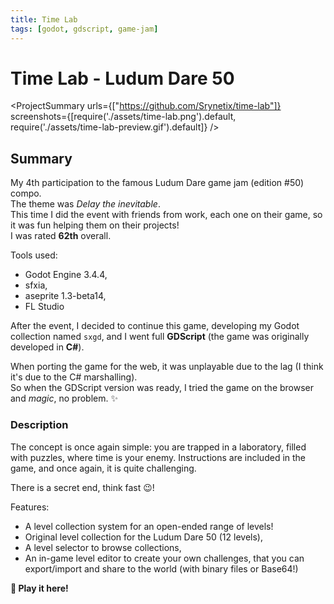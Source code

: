 ```yaml
---
title: Time Lab
tags: [godot, gdscript, game-jam]
---
```

<Back name="Projects" link="../../" />

# Time Lab - Ludum Dare 50

<ProjectSummary
    urls={["https://github.com/Srynetix/time-lab"]}
    screenshots={[require('./assets/time-lab.png').default, require('./assets/time-lab-preview.gif').default]}
/>

## Summary

My 4th participation to the famous <ELink href="https://ldjam.com/events/ludum-dare/50/">Ludum Dare game jam (edition #50)</ELink> compo.  
The theme was *Delay the inevitable*.  
This time I did the event with friends from work, each one on their game, so it was fun helping them on their projects!  
I was rated <ELink href="https://ldjam.com/events/ludum-dare/50/time-lab"><b>62th</b> overall</ELink>.  

Tools used:
- Godot Engine 3.4.4,
- sfxia,
- aseprite 1.3-beta14,
- FL Studio

After the event, I decided to continue this game, developing my Godot collection named `sxgd`, and I went full **GDScript** (the game was originally developed in **C#**).

When porting the game for the web, it was unplayable due to the lag (I think it's due to the C# marshalling).  
So when the GDScript version was ready, I tried the game on the browser and *magic*, no problem. :sparkles:

### Description

The concept is once again simple: you are trapped in a laboratory, filled with puzzles, where time is your enemy.
Instructions are included in the game, and once again, it is quite challenging.

There is a secret end, think fast :wink:!

Features:

- A level collection system for an open-ended range of levels!
- Original level collection for the Ludum Dare 50 (12 levels),
- A level selector to browse collections,
- An in-game level editor to create your own challenges, that you can export/import and share to the world (with binary files or Base64!)

<ELink href="https://srynetix.github.io/time-lab/"><b>🚀 Play it here!</b></ELink>
